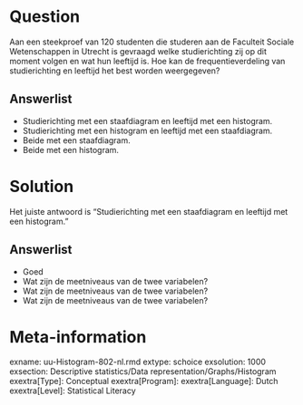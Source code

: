Question
========
  
Aan een steekproef van 120 studenten die studeren aan de Faculteit Sociale Wetenschappen in Utrecht is gevraagd welke studierichting zij op dit moment volgen en wat hun leeftijd is. Hoe kan de frequentieverdeling van studierichting en leeftijd het best worden weergegeven? 

Answerlist
----------
* Studierichting met een staafdiagram en leeftijd met een histogram. 
* Studierichting met een histogram en leeftijd met een staafdiagram.
* Beide met een staafdiagram.
* Beide met een histogram.


Solution
========
  
Het juiste antwoord is "Studierichting met een staafdiagram en leeftijd met een histogram."

Answerlist
----------
* Goed
* Wat zijn de meetniveaus van de twee variabelen?
* Wat zijn de meetniveaus van de twee variabelen?
* Wat zijn de meetniveaus van de twee variabelen?


Meta-information
================
exname: uu-Histogram-802-nl.rmd
extype: schoice
exsolution: 1000
exsection: Descriptive statistics/Data representation/Graphs/Histogram
exextra[Type]: Conceptual
exextra[Program]: 
exextra[Language]: Dutch
exextra[Level]: Statistical Literacy